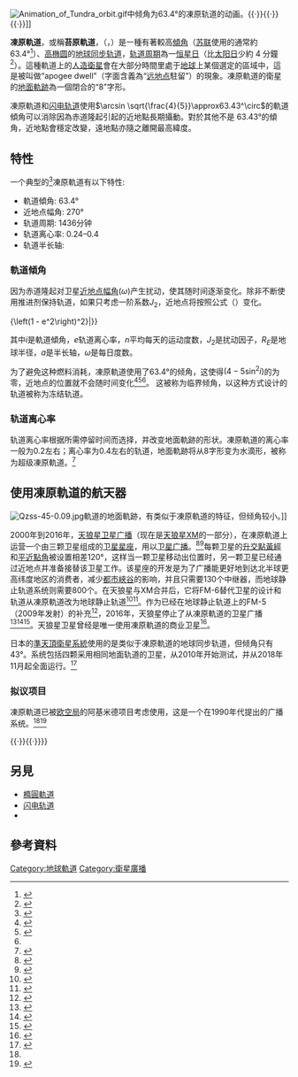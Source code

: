 {{noteTA
|G1=Aero
|G2=Astronomy
|1=zh-hans:升交点经度;zh-hant:升交點黃經;
}}
[[File:Animation_of_Tundra_orbit.gif|thumb]]中倾角为63.4°的凍原轨道的动画。{{·}}{{legend2|Cyan|0.2的轨道离心率}}{{·}}{{legend2|OrangeRed|0.3的轨道离心率}}{{·}}{{legend2|RoyalBlue|地球}}]]

'''凍原軌道'''，或稱'''苔原軌道'''，（{{lang-ru|Орбита «Тундра»}}，{{lang-en|tundra orbit}}）是一種有著較高[[軌道傾角|傾角]]（[[苏联|苏联]]使用的通常約 63.4°<ref>{{Cite web|url=http://misc.kankyo-u.ac.jp/~kokamoto/tango/c_5.doc|title=通信衛星と放送衛星|author=岡本謙一|accessdate=2017-02-08|format=DOC|archive-url=https://web.archive.org/web/20160304093143/http://misc.kankyo-u.ac.jp/~kokamoto/tango/c_5.doc|archive-date=2016-03-04|dead-url=yes}}</ref>）、[[高椭圆轨道|高椭圆]]的[[地球同步轨道|地球同步轨道]]，[[轨道周期|轨道周期]]為一[[恒星日|恒星日]]（比[[太阳日|太阳日]]少約 4 分鐘<ref name=AS43791>{{Cite web|url=http://www.americaspace.com/?p=43791|title=Sirius Rising: Proton-M Ready to Launch Digital Radio Satellite Into Orbit|author=Ben Evans|accessdate=2017-02-08|archive-date=2016-03-04|archive-url=https://web.archive.org/web/20160304233847/http://www.americaspace.com/?p=43791|dead-url=no}}</ref>）。這種軌道上的[[人造衛星|人造衛星]]會在大部分時間里處于[[地球|地球]]上某個選定的區域中，這是被叫做“apogee dwell”（字面含義為“[[远地点|远地点]]駐留”）的現象。凍原軌道的衛星的[[地面軌跡|地面軌跡]]為一個閉合的“8”字形。

凍原軌道和[[闪电轨道|闪电轨道]]使用<math display="inline">\arcsin \sqrt{\frac{4}{5}}\approx63.43^\circ</math>的軌道傾角可以消除因為赤道隆起引起的近地點長期攝動。對於其他不是 63.43°的傾角，近地點會穩定改變，遠地點亦隨之離開最高緯度。

== 特性 == 
一个典型的<ref name="scs">{{cite book |url=https://books.google.com/books?id=PEsmLaDXzvsC&q=perturbations+and+control+of+tundra+orbits&pg=PT110 |section=2.2.1.2 Tundra Orbits |isbn=9781119965091 |title=Satellite Communications Systems: Systems, Techniques and Technology |last1=Maral |first1=Gerard |last2=Bousquet |first2=Michel |date=2011-08-24 |access-date=2021-11-04 |archive-date=2021-11-04 |archive-url=https://web.archive.org/web/20211104004905/https://books.google.com/books?id=PEsmLaDXzvsC&q=perturbations+and+control+of+tundra+orbits&pg=PT110 |dead-url=no }}</ref>凍原軌道有以下特性:
* 軌道傾角: 63.4°
* 近地点幅角: 270°
* 轨道周期: 1436分钟
* 轨道离心率: 0.24–0.4
* 轨道半长轴: {{Convert|42164|km|mi|abbr=on}}

=== 軌道傾角 === 
因为赤道隆起对卫星[[近心点幅角|近地点幅角]](<math>\omega</math>)产生扰动，使其随时间逐渐变化。除非不断使用推进剂保持轨道，如果只考虑一阶系数<math>J_2</math>，近地点将按照公式（{{EquationNote|1}}）变化。

{{NumBlk|:|<math>\dot{\omega} = \frac{3}{4}\; n J_2\left(\frac{R_E}{a}\right)^2 \frac{4 - 5\sin^2{i}}{\left(1 - e^2\right)^2}</math>|{{EquationRef|1}}}}

其中<math>i</math>是軌道傾角，<math>e</math>轨道离心率，<math>n</math>平均每天的运动度数，<math>J_2</math>是扰动因子，<math>R_E</math>是地球半径，<math>a</math>是半长轴，<math>\dot{\omega}</math>是每日度数。

为了避免这种燃料消耗，凍原軌道使用了63.4°的倾角，这使得<math>\left(4 - 5\sin^2 i\right)</math>的为零，近地点的位置就不会随时间变化<ref name="art">{{cite journal |page=517 |date=18 August 1989 |journal=Journal of Atmospheric and Oceanic Technology |volume=7 |title=On the Use of Satellites in Molniya Orbits of Meteorological Observation of Middle and High Latitudes |first1=Stanley Q. |last1=Kidder |first2=Thomas H. |last2=Vonder Haar |issue=3 |doi=10.1175/1520-0426(1990)007<0517:OTUOSI>2.0.CO;2 |doi-access=free }}</ref><ref name="smad">{{cite book|title=Space Mission Analysis and Design|publisher=Microcosm Press and Kluwer Academic Publishers |editor1-first=Wiley J. |editor1-last=Larson |editor2-first=James R. |editor2-last=Wertz |bibcode=1999smad.book.....W |last1=Wertz |first1=James Richard |last2=Larson |first2=Wiley J. |year=1999|isbn=978-1-881883-10-4}}</ref>{{rp|143}}<ref name="scs"/>。 这被称为临界倾角，以这种方式设计的轨道被称为冻结轨道。

=== 轨道离心率 ===
轨道离心率根据所需停留时间而选择，并改变地面軌跡的形状。凍原軌道的离心率一般为0.2左右；离心率为0.4左右的轨道，地面軌跡将从8字形变为水滴形，被称为超级凍原軌道。<ref>{{cite book|url=http://fgg-web.fgg.uni-lj.si/~/mkuhar/Pouk/SG/Seminar/Vrste_tirnic_um_Zemljinih_sat/Orbit_and_Ground_Track_of_a_Satellite-Capderou2005.pdf|page=224|isbn=978-2-287-27469-5|title=Satellites: Orbits and Missions|last1=Capderou|first1=Michel|date=2006-01-16|access-date=2019-04-30|archive-url=https://web.archive.org/web/20180517031908/http://fgg-web.fgg.uni-lj.si/~/mkuhar/Pouk/SG/Seminar/Vrste_tirnic_um_Zemljinih_sat/Orbit_and_Ground_Track_of_a_Satellite-Capderou2005.pdf|archive-date=2018-05-17|url-status=live}}</ref>

== 使用凍原軌道的航天器 ==
[[File:Qzss-45-0.09.jpg|thumb]]軌道的地面軌跡，有类似于凍原軌道的特征，但倾角较小。]]

2000年到2016年，[[天狼星XM#天狼星公司|天狼星卫星广播]]（现在是[[天狼星XM|天狼星XM]]的一部分），在凍原軌道上运营一个由三颗卫星组成的[[卫星星座|卫星星座]]，用以[[卫星广播|卫星广播]]。<ref name="Sirius Launch">{{cite web
  |title=Sirius Rising: Proton-M Ready to Launch Digital Radio Satellite Into Orbit
  |url=http://www.americaspace.com/2013/10/18/sirius-rising-proton-m-ready-to-launch-digital-radio-satellite-into-orbit/
  |website=AmericaSpace
  |access-date=2017-07-08
  |date=2013-10-18
  |archive-url=https://web.archive.org/web/20170628043459/http://www.americaspace.com/2013/10/18/sirius-rising-proton-m-ready-to-launch-digital-radio-satellite-into-orbit/
  |archive-date=2017-06-28
  |url-status=live
  }}</ref><ref name="hso">{{cite book|url=https://books.google.com/books?id=1_68BAAAQBAJ&q=+tundra+&pg=PA395|page=290|title=Handbook of Satellite Orbits: From Kepler to GPS|isbn=9783319034164|last1=Capderou|first1=Michel|date=2014-04-23|bibcode=2014hso..book.....C|access-date=2021-11-04|archive-date=2021-11-04|archive-url=https://web.archive.org/web/20211104003943/https://books.google.com/books?id=1_68BAAAQBAJ&q=+tundra+&pg=PA395|dead-url=no}}</ref>每颗卫星的[[升交點黃經|升交點黃經]]和[[平近點角|平近點角]]被设置相差120°，这样当一颗卫星移动出位置时，另一颗卫星已经通过近地点并准备接替该卫星工作。该星座的开发是为了广播能更好地到达北半球更高纬度地区的消费者，减少[[都市峽谷|都市峽谷]]的影响，并且只需要130个中继器，而地球静止轨道系统则需要800个。在天狼星与XM合并后，它将FM-6替代卫星的设计和轨道从凍原軌道改为地球静止轨道<ref>{{Cite web|url=https://spacenews.com/sirius-xm-needs-install-600-new-ground-repeaters/|first=Peter B. de|last=Selding|title=Sirius XM Needs To Install 600 New Ground Repeaters|date=2012-10-05|website=SpaceNews.com}}</ref><ref>{{Cite web|url=https://www.smithsonianmag.com/smithsonian-institution/sirius-satellite-comes-to-udvar-hazy-91167868/|title=Sirius Satellite Comes to Udvar-Hazy|first=Leah|last=Binkovitz|website=Smithsonian|date=2012-10-24|access-date=2019-05-08|archive-url=https://web.archive.org/web/20190508135434/https://www.smithsonianmag.com/smithsonian-institution/sirius-satellite-comes-to-udvar-hazy-91167868/|archive-date=2019-05-08|url-status=live}}</ref>。作为已经在地球静止轨道上的FM-5（2009年发射）的补充<ref>{{Cite web|url=https://www.space.com/6909-sirius-xm-radio-satellite-launches-orbit.html|title=New Sirius XM Radio Satellite Launches to Orbit|first=Stephen|last=Clark|date=2009-06-30|website=Space.com|access-date=2019-05-08|archive-url=https://web.archive.org/web/20190508135437/https://www.space.com/6909-sirius-xm-radio-satellite-launches-orbit.html|archive-date=2019-05-08|url-status=live}}</ref>，2016年，天狼星停止了从凍原軌道的卫星广播<ref>{{Cite report
  |url=http://licensing.fcc.gov/myibfs/download.do?attachment_key=782032
  |title=Application for Modification
  |publisher=[[联邦通信委员会|联邦通信委员会]]
  |author=Wiley Rein
  |date=2009-11-19
  |access-date=2017-02-02
  |archive-url=https://web.archive.org/web/20171002123032/http://licensing.fcc.gov/myibfs/download.do?attachment_key=782032
  |archive-date=2017-10-02
  |url-status=live
  }}</ref><ref>{{Cite report |url=http://d1lge852tjjqow.cloudfront.net/CIK-0000908937/57ed9586-d67e-45d0-b999-a358fe698edb.pdf |title=Sirius XM Holdings 10-K 2015 Annual Report |publisher=Sirius XM Holdings |editor-first=James E. |editor-last=Meyer |editor2-first=David J. |editor2-last=Frear |date=2016-02-02 |access-date=2017-02-02 |archive-url=https://web.archive.org/web/20160829021731/http://d1lge852tjjqow.cloudfront.net/CIK-0000908937/57ed9586-d67e-45d0-b999-a358fe698edb.pdf |archive-date=2016-08-29 |url-status=live }}</ref><ref>{{Cite report |url=https://seekingalpha.com/filing/3381845 |title=Sirius XM Holdings Inc. 10-K Feb. 2, 2017 11:57 AM |website=Seeking Alpha |publisher=Sirius XM Holdings Inc. |date=2017-02-02 |editor-first=James E. |editor-last=Meyer |editor2-first=David J. |editor2-last=Frear |access-date=2021-11-04 |archive-date=2021-11-06 |archive-url=https://web.archive.org/web/20211106014626/https://seekingalpha.com/filing/3381845 |dead-url=no }}</ref>。天狼星卫星曾经是唯一使用凍原軌道的商业卫星<ref>{{Cite journal|doi = 10.2514/1.7765|title = Tundra Constellation Design and Stationkeeping|journal = Journal of Spacecraft and Rockets|volume = 42|issue = 5|pages = 902–912|year = 2005|last1 = Bruno|first1 = Michael J.|last2 = Pernicka|first2 = Henry J.|bibcode = 2005JSpRo..42..902B|url = https://scholarworks.sjsu.edu/cgi/viewcontent.cgi?article=3538&context=etd_theses|access-date = 2021-11-04|archive-date = 2021-11-04|archive-url = https://web.archive.org/web/20211104003945/https://scholarworks.sjsu.edu/cgi/viewcontent.cgi?article=3538&context=etd_theses|dead-url = no}}</ref>。

日本的[[準天頂衛星系統|準天頂衛星系統]]使用的是类似于凍原軌道的地球同步轨道，但倾角只有43°。系统包括四颗采用相同地面轨道的卫星，从2010年开始测试，并从2018年11月起全面运行。<ref name=QZSO>{{Cite web |url=http://qzss.go.jp/en/technical/technology/orbit.html |title=Quasi-Zenith Satellite Orbit (QZO) |access-date=2018-03-10 |archive-url=https://web.archive.org/web/20180309194252/http://qzss.go.jp/en/technical/technology/orbit.html |archive-date=2018-03-09 |url-status=live }}</ref>

=== 拟议项目 ===
凍原軌道已被[[欧空局|欧空局]]的阿基米德项目考虑使用，这是一个在1990年代提出的广播系统。<ref name="hso"/><ref>{{Cite book |doi = 10.1007/978-1-4471-1516-8_13|chapter = Digital Audio Broadcasting (DAB) via Archimedes/Media ''Star'' HEO-Satellites|title = Mobile and Personal Satellite Communications 2|pages = 150–161|year = 1996|last1 = Hoeher|first1 = P.|last2 = Schweikert|first2 = R.|last3 = Woerz|first3 = T.|last4 = Schmidbauer|first4 = A.|last5 = Frank|first5 = J.|last6 = Grosskopf|first6 = R.|last7 = Schramm|first7 = R.|last8 = Gale|first8 = F. C. T.|last9 = Harris|first9 = R. A.|isbn = 978-3-540-76111-2}}</ref>

{{multiple image
| align = left
| direction = horizontal
| width = 240
| header = 凍原軌道，[[準天頂衛星系統|準天頂衛星系統轨道]]和[[闪电轨道|闪电轨道]]比较 - 赤道视角
| image1 = Animation of Tundra and QZSS orbit - front view.gif
| caption1 = 前视图
| image2 = Animation of Tundra and QZSS orbit - side view.gif
| caption2 = 侧视图
| image3 = Animation of Tundra and QZSS orbit - ECEF - front view.gif
| caption3 = 前视图，[[地心地固坐标系|地球固定坐标系]]
| image4 = Animation of Tundra and QZSS orbit - ECEF - side view.gif
| caption4 = 侧视图，[[地心地固坐标系|地球固定坐标系]]
| footer = {{legend2| OrangeRed |凍原軌道}}{{·}}{{legend2|Lime|準天頂衛星系統轨道}}{{·}}{{legend2|Cyan|闪电轨道}}{{·}}{{legend2|RoyalBlue|地球}}}}
{{clear}}

==另見==
*[[橢圓軌道|橢圓軌道]]
*[[闪电轨道|闪电轨道]]
*{{link-en|軌道列表|List of orbits}}

== 參考資料 ==
{{Reflist}}

{{軌道}}
{{Portal bar|天文学|航天|太空|太阳系}}
[[Category:地球軌道|Category:地球軌道]]
[[Category:衛星廣播|Category:衛星廣播]]